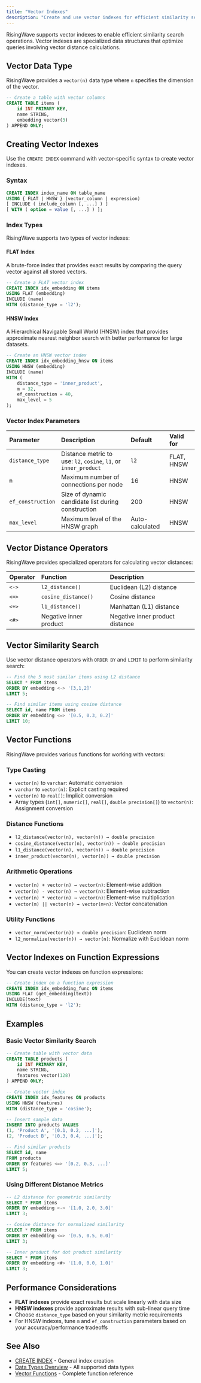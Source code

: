 ```yaml
---
title: "Vector Indexes"
description: "Create and use vector indexes for efficient similarity search operations in RisingWave."
---
```


RisingWave supports vector indexes to enable efficient similarity search operations. Vector indexes are specialized data structures that optimize queries involving vector distance calculations.

## Vector Data Type

RisingWave provides a `vector(n)` data type where `n` specifies the dimension of the vector.

```sql
-- Create a table with vector columns
CREATE TABLE items (
    id INT PRIMARY KEY,
    name STRING,
    embedding vector(3)
) APPEND ONLY;
```

## Creating Vector Indexes

Use the `CREATE INDEX` command with vector-specific syntax to create vector indexes.

### Syntax

```sql
CREATE INDEX index_name ON table_name 
USING { FLAT | HNSW } (vector_column | expression) 
[ INCLUDE ( include_column [, ...] ) ]
[ WITH ( option = value [, ...] ) ];
```

### Index Types

RisingWave supports two types of vector indexes:

#### FLAT Index

A brute-force index that provides exact results by comparing the query vector against all stored vectors.

```sql
-- Create a FLAT vector index
CREATE INDEX idx_embedding ON items 
USING FLAT (embedding) 
INCLUDE (name) 
WITH (distance_type = 'l2');
```

#### HNSW Index

A Hierarchical Navigable Small World (HNSW) index that provides approximate nearest neighbor search with better performance for large datasets.

```sql
-- Create an HNSW vector index
CREATE INDEX idx_embedding_hnsw ON items 
USING HNSW (embedding) 
INCLUDE (name) 
WITH (
    distance_type = 'inner_product', 
    m = 32, 
    ef_construction = 40, 
    max_level = 5
);
```

### Vector Index Parameters

| Parameter | Description | Default | Valid for |
| :--- | :--- | :--- | :--- |
| `distance_type` | Distance metric to use: `l2`, `cosine`, `l1`, or `inner_product` | `l2` | FLAT, HNSW |
| `m` | Maximum number of connections per node | 16 | HNSW |
| `ef_construction` | Size of dynamic candidate list during construction | 200 | HNSW |
| `max_level` | Maximum level of the HNSW graph | Auto-calculated | HNSW |

## Vector Distance Operators

RisingWave provides specialized operators for calculating vector distances:

| Operator | Function | Description |
| :--- | :--- | :--- |
| `<->` | `l2_distance()` | Euclidean (L2) distance |
| `<=>` | `cosine_distance()` | Cosine distance |
| `<+>` | `l1_distance()` | Manhattan (L1) distance |
| `<#>` | Negative inner product | Negative inner product distance |

## Vector Similarity Search

Use vector distance operators with `ORDER BY` and `LIMIT` to perform similarity search:

```sql
-- Find the 5 most similar items using L2 distance
SELECT * FROM items 
ORDER BY embedding <-> '[3,1,2]' 
LIMIT 5;

-- Find similar items using cosine distance
SELECT id, name FROM items 
ORDER BY embedding <=> '[0.5, 0.3, 0.2]' 
LIMIT 10;
```

## Vector Functions

RisingWave provides various functions for working with vectors:

### Type Casting
- `vector(n)` to `varchar`: Automatic conversion
- `varchar` to `vector(n)`: Explicit casting required
- `vector(n)` to `real[]`: Implicit conversion
- Array types (`int[]`, `numeric[]`, `real[]`, `double precision[]`) to `vector(n)`: Assignment conversion

### Distance Functions
- `l2_distance(vector(n), vector(n)) → double precision`
- `cosine_distance(vector(n), vector(n)) → double precision`
- `l1_distance(vector(n), vector(n)) → double precision`
- `inner_product(vector(n), vector(n)) → double precision`

### Arithmetic Operations
- `vector(n) + vector(n) → vector(n)`: Element-wise addition
- `vector(n) - vector(n) → vector(n)`: Element-wise subtraction
- `vector(n) * vector(n) → vector(n)`: Element-wise multiplication
- `vector(m) || vector(n) → vector(m+n)`: Vector concatenation

### Utility Functions
- `vector_norm(vector(n)) → double precision`: Euclidean norm
- `l2_normalize(vector(n)) → vector(n)`: Normalize with Euclidean norm

## Vector Indexes on Function Expressions

You can create vector indexes on function expressions:

```sql
-- Create index on a function expression
CREATE INDEX idx_embedding_func ON items 
USING FLAT (get_embedding(text)) 
INCLUDE(text) 
WITH (distance_type = 'l2');
```

## Examples

### Basic Vector Similarity Search

```sql
-- Create table with vector data
CREATE TABLE products (
    id INT PRIMARY KEY,
    name STRING,
    features vector(128)
) APPEND ONLY;

-- Create vector index
CREATE INDEX idx_features ON products 
USING HNSW (features) 
WITH (distance_type = 'cosine');

-- Insert sample data
INSERT INTO products VALUES 
(1, 'Product A', '[0.1, 0.2, ...]'),
(2, 'Product B', '[0.3, 0.4, ...]');

-- Find similar products
SELECT id, name 
FROM products 
ORDER BY features <=> '[0.2, 0.3, ...]' 
LIMIT 5;
```

### Using Different Distance Metrics

```sql
-- L2 distance for geometric similarity
SELECT * FROM items 
ORDER BY embedding <-> '[1.0, 2.0, 3.0]' 
LIMIT 3;

-- Cosine distance for normalized similarity
SELECT * FROM items 
ORDER BY embedding <=> '[0.5, 0.5, 0.0]' 
LIMIT 3;

-- Inner product for dot product similarity
SELECT * FROM items 
ORDER BY embedding <#> '[1.0, 0.0, 1.0]' 
LIMIT 3;
```

## Performance Considerations

- **FLAT indexes** provide exact results but scale linearly with data size
- **HNSW indexes** provide approximate results with sub-linear query time
- Choose `distance_type` based on your similarity metric requirements
- For HNSW indexes, tune `m` and `ef_construction` parameters based on your accuracy/performance tradeoffs

## See Also

- [CREATE INDEX](/sql/commands/sql-create-index) - General index creation
- [Data Types Overview](/sql/data-types/overview) - All supported data types
- [Vector Functions](/sql/functions/overview) - Complete function reference